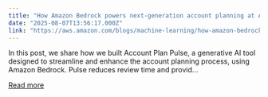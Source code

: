 ```yaml
---
title: "How Amazon Bedrock powers next-generation account planning at AWS"
date: "2025-08-07T13:56:17.000Z"
link: "https://aws.amazon.com/blogs/machine-learning/how-amazon-bedrock-powers-next-generation-account-planning-at-aws/"
---
```


In this post, we share how we built Account Plan Pulse, a generative AI tool designed to streamline and enhance the account planning process, using Amazon Bedrock. Pulse reduces review time and provid...

[Read more](https://aws.amazon.com/blogs/machine-learning/how-amazon-bedrock-powers-next-generation-account-planning-at-aws/)
